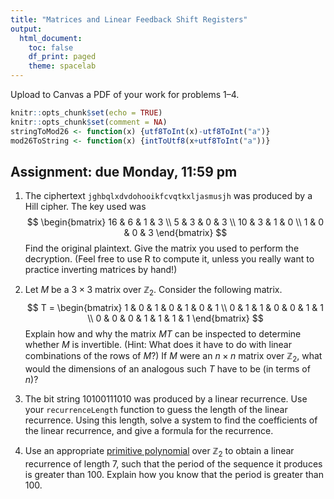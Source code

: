 ```yaml
---
title: "Matrices and Linear Feedback Shift Registers"
output:
  html_document:
    toc: false
    df_print: paged
    theme: spacelab
---
```


Upload to Canvas a PDF of your work for problems 1--4.  


```r
knitr::opts_chunk$set(echo = TRUE)
knitr::opts_chunk$set(comment = NA)
stringToMod26 <- function(x) {utf8ToInt(x)-utf8ToInt("a")}
mod26ToString <- function(x) {intToUtf8(x+utf8ToInt("a"))}
```

## Assignment: due Monday, 11:59 pm

1. The ciphertext `jghbqlxdvdohooikfcvqtkxljasmusjh` was produced by a Hill cipher. The key used was
$$
\begin{bmatrix}
16 & 6 & 1 & 3 \\
5 & 3 & 0 & 3 \\
10 & 3 & 1 & 0 \\
1 & 0 & 0 & 3
\end{bmatrix}
$$ 
Find the original plaintext. Give the matrix you used to perform the decryption. (Feel free to use R to compute it, unless you really want to practice inverting matrices by hand!) 


2.  Let $M$ be a $3\times 3$ matrix over $\mathbb{Z}_2$. Consider the following matrix.
$$
T = \begin{bmatrix}
1 & 0 & 1 & 0 & 1 & 0 & 1 \\
0 & 1 & 1 & 0 & 0 & 1 & 1 \\
0 & 0 & 0 & 1 & 1 & 1 & 1 
\end{bmatrix}
$$
Explain how and why the matrix $MT$ can be inspected to determine whether $M$ is invertible. (Hint: What does it have to do with linear combinations of the rows of $M$?) If $M$ were an $n\times n$ matrix over $\mathbb{Z}_2$, what would the dimensions of an analogous such $T$ have to be (in terms of $n$)?

3.  The bit string $1 0 1 0 0 1 1 1 0 1 0$ was produced by a linear recurrence.  Use your `recurrenceLength` function to guess the length of the linear recurrence. Using this length, solve a system to find the coefficients of the linear recurrence, and give a formula for the recurrence.

4. Use an appropriate [primitive polynomial](http://www.partow.net/programming/polynomials/primitive_polynomials_GF2.txt) over $\mathbb{Z}_2$ to obtain a linear recurrence of length 7, such that the period of the sequence it produces is greater than 100. Explain how you know that the period is greater than 100.
